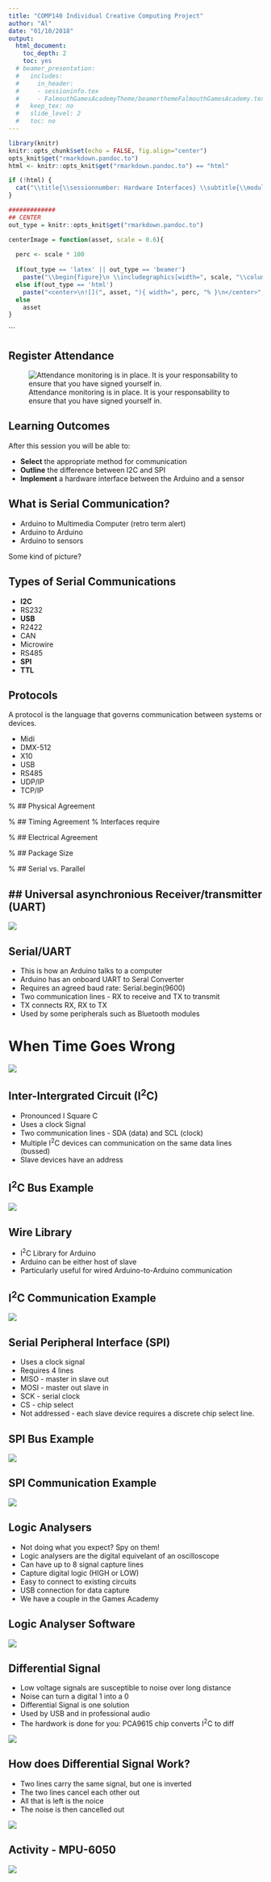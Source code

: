 ```yaml
---
title: "COMP140 Individual Creative Computing Project"
author: "Al"
date: "01/10/2018"
output:
  html_document:
    toc_depth: 2
    toc: yes
  # beamer_presentation:
  #   includes:
  #     in_header:
  #     - sessioninfo.tex
  #     - FalmouthGamesAcademyTheme/beamerthemeFalmouthGamesAcademy.tex
  #   keep_tex: no
  #   slide_level: 2
  #   toc: no
---
```


```r
library(knitr)
knitr::opts_chunk$set(echo = FALSE, fig.align="center")
opts_knit$get("rmarkdown.pandoc.to")
html <- knitr::opts_knit$get("rmarkdown.pandoc.to") == "html"
```


```r
if (!html) {
  cat("\\title{\\sessionnumber: Hardware Interfaces} \\subtitle{\\modulecode: \\moduletitle} \\frame{\\titlepage} ")
}

#############
## CENTER 
out_type = knitr::opts_knit$get("rmarkdown.pandoc.to")

centerImage = function(asset, scale = 0.6){
  
  perc <- scale * 100
  
  if(out_type == 'latex' || out_type == 'beamer')
    paste("\\begin{figure}\n \\includegraphics[width=", scale, "\\columnwidth]{", asset, "}\n \\end{figure}", sep="")
  else if(out_type == 'html')
    paste("<center>\n![](", asset, "){ width=", perc, "% }\n</center>", sep="")
  else
    asset
}
```
```

## Register Attendance
![Attendance monitoring is in place. It is your responsability to ensure that you have signed yourself in.](assets/tapit.png)

## Learning Outcomes {.build}
After this session you will be able to:

- **Select** the appropriate method for communication 
- **Outline** the difference between I2C and SPI
- **Implement** a hardware interface between the Arduino and a sensor

## What is Serial Communication?

- Arduino to Multimedia Computer (retro term alert) 
- Arduino to Arduino 
- Arduino to sensors

Some kind of picture? 


## Types of Serial Communications

- **I2C**
- RS232
- **USB**
- R2422
- CAN
- Microwire
- RS485
- **SPI**
- **TTL**

## Protocols

A protocol is the language that governs communication between systems or devices.


- Midi
- DMX-512
- X10
- USB
- RS485
- UDP/IP
- TCP/IP

% ## Physical Agreement 

% ## Timing Agreement
% Interfaces require 

% ## Electrical Agreement

% ## Package Size

% ## Serial vs. Parallel

## Universal asynchronious Receiver/transmitter (UART)
- 
![](assets/block.jpg)

## Serial/UART 
- This is how an Arduino talks to a computer
- Arduino has an onboard UART to Seral Converter
- Requires an agreed baud rate: Serial.begin(9600)
- Two communication lines - RX to receive and TX to transmit
- TX connects RX, RX to TX
- Used by some peripherals such as Bluetooth modules

# When Time Goes Wrong
![](assets/error.png)

## Inter-Intergrated Circuit (I^2^C)

- Pronounced I Square C
- Uses a clock Signal 
- Two communication lines - SDA (data) and SCL (clock)
- Multiple I^2^C devices can communication on the same data lines (bussed)
- Slave devices have an address

## I^2^C Bus Example
![](assets/I2C.png)

## Wire Library
- I^2^C Library for Arduino
- Arduino can be either host of slave
- Particularly useful for wired Arduino-to-Arduino communication

## I^2^C Communication Example
![](assets/I2Ccomm.png)

## Serial Peripheral Interface (SPI)

- Uses a clock signal
- Requires 4 lines 
+ MISO - master in slave out
+ MOSI - master out slave in
+ SCK - serial clock
+ CS - chip select
- Not addressed - each slave device requires a discrete chip select line. 

## SPI Bus Example
![](assets/SPI.png)

## SPI Communication Example
![](assets/SPIcomm.png)

## Logic Analysers

- Not doing what you expect? Spy on them! 
- Logic analysers are the digital equivelant of an oscilloscope
- Can have up to 8 signal capture lines 
- Capture digital logic (HIGH or LOW)
- Easy to connect to existing circuits
- USB connection for data capture
- We have a couple in the Games Academy

## Logic Analyser Software
![](assets/logic.png)

## Differential Signal

- Low voltage signals are susceptible to noise over long distance
- Noise can turn a digital 1 into a 0 
- Differential Signal is one solution
- Used by USB and in professional audio
- The hardwork is done for you: PCA9615 chip converts I^2^C to diff

![](assets/diffboard.png)

## How does Differential Signal Work?
- Two lines carry the same signal, but one is inverted
- The two lines cancel each other out
- All that is left is the noice
- The noise is then cancelled out

![](assets/diff.png)

## Activity - MPU-6050
![](assets/sensor.png)









